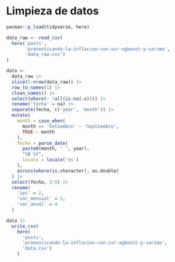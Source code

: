 # Limpieza de datos

```r
pacman::p_load(tidyverse, here)
```

```r
data_raw <- read_csv(
  here('posts', 
       'pronosticando-la-inflacion-con-svr-xgboost-y-sarima', 
       'data_raw.csv')
)
```

```r
data <- 
  data_raw |> 
  slice(5:nrow(data_raw)) |> 
  row_to_names(1) |> 
  clean_names() |> 
  select(where(~ !all(is.na(.x)))) |> 
  rename('fecha' = na) |> 
  separate(fecha, c('year', 'month')) |> 
  mutate(
    month = case_when(
      month == 'Setiembre' ~ 'Septiembre',
      TRUE ~ month
    ),
    fecha = parse_date(
      paste0(month, " ", year), 
      "%B %Y",  
      locale = locale('es')
    ),
    across(where(is.character), as.double)
  ) |> 
  select(fecha, 3:5) |> 
  rename(
    'ipc' = 2,
    'var_mensual' = 3,
    'var_anual' = 4
  )
```

```r
data |> 
  write_csv(
    here(
      'posts',
      'pronosticando-la-inflacion-con-svr-xgboost-y-sarima', 
      'data.csv')
    )
```
